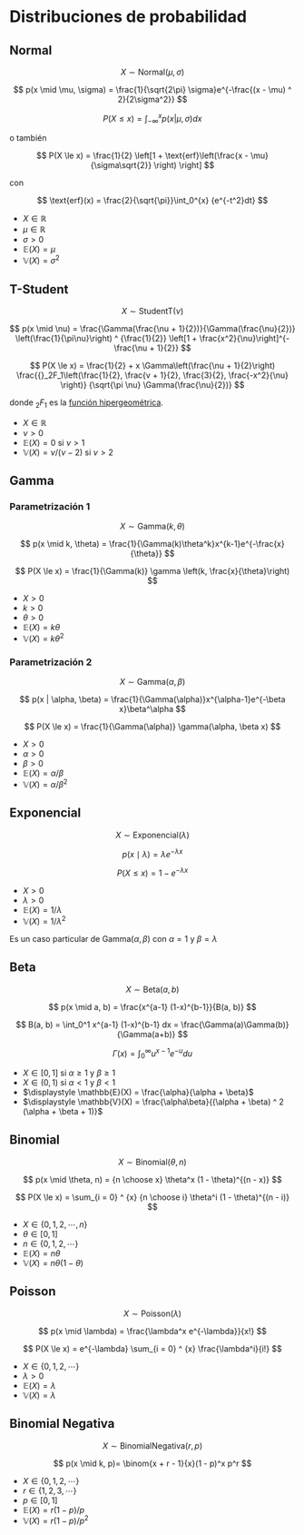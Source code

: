 # Distribuciones de probabilidad

## Normal

$$
X \sim \text{Normal}(\mu, \sigma)
$$

$$
p(x \mid \mu, \sigma) = \frac{1}{\sqrt{2\pi} \sigma}e^{-\frac{(x - \mu) ^ 2}{2\sigma^2}}
$$

$$
P(X \le x) = \int_{-\infty}^{x}{p(x | \mu, \sigma) dx}
$$

o también

$$
P(X \le x) = \frac{1}{2} \left[1 + \text{erf}\left(\frac{x - \mu}{\sigma\sqrt{2}} \right) \right]
$$

con

$$
\text{erf}(x) = \frac{2}{\sqrt{\pi}}\int_0^{x} {e^{-t^2}dt}
$$

* $X \in \mathbb{R}$
* $\mu \in \mathbb{R}$
* $\sigma > 0$
* $\mathbb{E}(X) = \mu$
* $\mathbb{V}(X) = \sigma^2$


## T-Student


$$
X \sim \text{StudentT}(\nu)
$$

$$
p(x \mid \nu) =
    \frac{\Gamma(\frac{\nu + 1}{2})}{\Gamma(\frac{\nu}{2})}
    \left(\frac{1}{\pi\nu}\right) ^ {\frac{1}{2}}
    \left[1 + \frac{x^2}{\nu}\right]^{-\frac{\nu + 1}{2}}
$$

$$
P(X \le x) = \frac{1}{2} + x \Gamma\left(\frac{\nu + 1}{2}\right) 
             \frac{{}_2F_1\left(\frac{1}{2}, \frac{v + 1}{2}, \frac{3}{2}, \frac{-x^2}{\nu} \right)}
             {\sqrt{\pi \nu} \Gamma(\frac{\nu}{2})}
$$


donde ${}_2F_1$ es la [función hipergeométrica](https://es.wikipedia.org/wiki/Funci%C3%B3n_hipergeom%C3%A9trica).


* $X \in \mathbb{R}$
* $\nu > 0$
* $\mathbb{E}(X) = 0$ si $\nu > 1$
* $\mathbb{V}(X) = \nu / (\nu - 2)$ si $\nu > 2$

## Gamma

### Parametrización 1

$$
X \sim \text{Gamma}(k, \theta)
$$

$$
p(x \mid k, \theta) = \frac{1}{\Gamma(k)\theta^k}x^{k-1}e^{-\frac{x}{\theta}}
$$

$$
P(X \le x) = \frac{1}{\Gamma(k)} \gamma \left(k, \frac{x}{\theta}\right)
$$

* $X > 0$
* $k > 0$
* $\theta > 0$
* $\mathbb{E}(X) = k\theta$
* $\mathbb{V}(X) = k\theta^2$

### Parametrización 2

$$
X \sim \text{Gamma}(\alpha, \beta)
$$


$$
p(x | \alpha, \beta) = \frac{1}{\Gamma(\alpha)}x^{\alpha-1}e^{-\beta x}\beta^\alpha
$$

$$
P(X \le x) = \frac{1}{\Gamma(\alpha)} \gamma(\alpha, \beta x)
$$

* $X > 0$
* $\alpha > 0$
* $\beta > 0$
* $\mathbb{E}(X) = \alpha/\beta$
* $\mathbb{V}(X) = \alpha/\beta^2$

## Exponencial

$$
X \sim \text{Exponencial}(\lambda)
$$

$$
p(x \mid \lambda) = \lambda e^{-\lambda x}
$$

$$
P(X \le x) = 1 - e^{-\lambda x}
$$


* $X > 0$
* $\lambda > 0$
* $\mathbb{E}(X) = 1 / \lambda$
* $\mathbb{V}(X) = 1 / \lambda ^ 2$

Es un caso particular de $\text{Gamma}(\alpha, \beta)$ con $\alpha = 1$ y $\beta = \lambda$

## Beta

$$
X \sim \text{Beta}(a, b)
$$

$$
p(x \mid a, b) = \frac{x^{a-1} (1-x)^{b-1}}{B(a, b)}
$$

$$
B(a, b) = \int_0^1 x^{a-1} (1-x)^{b-1} dx = \frac{\Gamma(a)\Gamma(b)}{\Gamma(a+b)}
$$

$$
\Gamma(x) = \int_0^\infty u^{x-1} e^{-u} du
$$

* $X \in [0, 1]$ si $\alpha \ge 1$ y $\beta \ge 1$
* $X \in (0, 1)$ si $\alpha < 1$ y $\beta < 1$
* $\displaystyle \mathbb{E}(X) = \frac{\alpha}{\alpha + \beta}$
* $\displaystyle \mathbb{V}(X) = \frac{\alpha\beta}{(\alpha + \beta) ^ 2 (\alpha + \beta + 1)}$

## Binomial

$$
X \sim \text{Binomial}(\theta, n)
$$

$$
p(x \mid \theta, n) = {n \choose x} \theta^x (1 - \theta)^{(n - x)}
$$

$$
P(X \le x) = \sum_{i = 0} ^ {x} {n \choose i} \theta^i (1 - \theta)^{(n - i)}
$$


* $X \in \{0, 1, 2, \cdots, n\}$
* $\theta \in [0, 1]$
* $n \in \{0, 1, 2, \cdots \}$
* $\mathbb{E}(X) = n \theta$
* $\mathbb{V}(X) = n \theta (1 - \theta)$

## Poisson

$$
X \sim \text{Poisson}(\lambda)
$$

$$
p(x \mid \lambda) = \frac{\lambda^x e^{-\lambda}}{x!}
$$

$$
P(X \le x) = e^{-\lambda} \sum_{i = 0} ^ {x} \frac{\lambda^i}{i!}
$$

* $X \in \{0, 1, 2, \cdots\}$
* $\lambda > 0$
* $\mathbb{E}(X) = \lambda$
* $\mathbb{V}(X) = \lambda$

## Binomial Negativa

$$
X \sim \text{BinomialNegativa}(r, p)
$$

$$
p(x \mid k, p)= \binom{x     + r - 1}{x}(1 - p)^x p^r
$$

* $X \in \{0, 1, 2, \cdots \}$
* $r \in \{1, 2, 3, \cdots \}$
* $p \in [0, 1]$
* $\mathbb{E}(X) = r(1 - p) / p$
* $\mathbb{V}(X) = r(1 - p) / p^2$


<!-- 
## Student T
-->